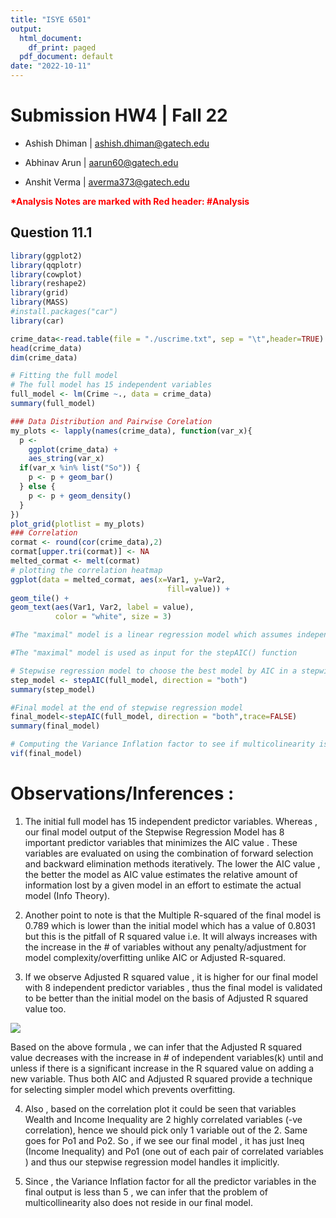 ```yaml
---
title: "ISYE 6501"
output:
  html_document:
    df_print: paged
  pdf_document: default
date: "2022-10-11"
---
```



# Submission HW4 \| Fall 22

-   Ashish Dhiman \| [ashish.dhiman\@gatech.edu](mailto:ashish.dhiman@gatech.edu){.email}

-   Abhinav Arun \| [aarun60\@gatech.edu](mailto:aarun60gatech.edu){.email}

-   Anshit Verma \| [averma373\@gatech.edu](mailto:averma373@gatech.edu){.email}

[**\*Analysis Notes are marked with Red header: #Analysis**]{style="color:red"}

## Question 11.1 

```r
library(ggplot2)
library(qqplotr)
library(cowplot)
library(reshape2)
library(grid)
library(MASS)
#install.packages("car")
library(car)
```

```r
crime_data<-read.table(file = "./uscrime.txt", sep = "\t",header=TRUE)
head(crime_data)
dim(crime_data)
```


```r
# Fitting the full model
# The full model has 15 independent variables 
full_model <- lm(Crime ~., data = crime_data)
summary(full_model)
```

```r
### Data Distribution and Pairwise Corelation
my_plots <- lapply(names(crime_data), function(var_x){
  p <- 
    ggplot(crime_data) +
    aes_string(var_x)
  if(var_x %in% list("So")) {
    p <- p + geom_bar()
  } else {
    p <- p + geom_density()
  } 
})
plot_grid(plotlist = my_plots)
### Correlation
cormat <- round(cor(crime_data),2)
cormat[upper.tri(cormat)] <- NA
melted_cormat <- melt(cormat)
# plotting the correlation heatmap
ggplot(data = melted_cormat, aes(x=Var1, y=Var2,
                                   fill=value)) +
geom_tile() +
geom_text(aes(Var1, Var2, label = value),
          color = "white", size = 3)
```

```r
#The "maximal" model is a linear regression model which assumes independent model errors and includes only main effects for the predictor variables.

#The "maximal" model is used as input for the stepAIC() function

# Stepwise regression model to choose the best model by AIC in a stepwise algorithm (shown with iterations)
step_model <- stepAIC(full_model, direction = "both")
summary(step_model)

```

```r
#Final model at the end of stepwise regression model
final_model<-stepAIC(full_model, direction = "both",trace=FALSE)
summary(final_model)

# Computing the Variance Inflation factor to see if multicolinearity issue exists in the final model
vif(final_model)

```

# Observations/Inferences : 

1. The initial full model has 15 independent predictor variables.  Whereas , our final model output of the Stepwise Regression Model has 8 important predictor variables that minimizes the AIC value . These variables are evaluated on using the combination of forward selection and backward elimination methods iteratively. The lower the AIC value , the better the model as AIC value estimates the relative amount of information lost by a given model in an effort to estimate the actual model (Info Theory).

2. Another point to note is that the Multiple R-squared of the final model is 0.789 which is lower than the initial model which has a value of 0.8031 but this is the pitfall of R squared value i.e. It will always increases with the increase in the # of variables without any penalty/adjustment for model complexity/overfitting unlike AIC or Adjusted R-squared.

3. If we observe Adjusted R squared value , it is higher for our final model with 8 independent predictor variables , thus the final model is validated to be better than the initial model on the basis of Adjusted R squared value too.

![](adjs-R.png)

Based on the above formula , we can infer that the Adjusted R squared value decreases with the increase in # of independent variables(k) until and unless if there is a significant increase in the R squared value on adding a new variable. Thus both AIC and Adjusted R squared provide a technique for selecting simpler model which prevents overfitting.

4. Also , based on the correlation plot it could be seen that variables Wealth and Income Inequality are 2 highly correlated variables (-ve correlation), hence we should pick only 1 variable out of the 2. Same goes for Po1 and Po2. So , if we see our final model , it has just Ineq (Income Inequality) and Po1 (one out of each pair of correlated variables ) and thus our stepwise regression model handles it implicitly.

5. Since , the Variance Inflation factor for all the predictor variables in the final output is less than 5 , we can infer that the problem of multicollinearity also does not reside in our final model.
